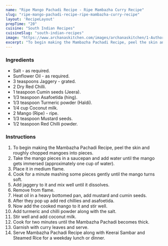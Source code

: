 ---
name: "Ripe Mango Pachadi Recipe - Ripe Mambazha Curry Recipe"
slug: "ripe-mango-pachadi-recipe-ripe-mambazha-curry-recipe"
layout: 'RecipeLayout'
prepTime: "20"
cuisine: "South Indian Recipes"
cuisineSlug: "south-indian-recipes"
image: "https://www.archanaskitchen.com/images/archanaskitchen/1-Author/Swathy_Nandhini_/RIPEN_MANGO_PACHADI__MAMBAZHA_PACHADI.jpg"
excerpt: "To begin making the Mambazha Pachadi Recipe, peel the skin and roughly chopped mangoes into pieces"
---

### Ingredients

- Salt - as required.
- Sunflower Oil - as required.
- 3 teaspoons Jaggery - grated.
- 2 Dry Red Chilli.
- 1 teaspoon Cumin seeds (Jeera).
- 1/3 teaspoon Asafoetida (hing).
- 1/3 teaspoon Turmeric powder (Haldi).
- 1/4 cup Coconut milk.
- 2 Mango (Ripe) - ripe.
- 1/3 teaspoon Mustard seeds.
- 1/2 teaspoon Red Chilli powder.

### Instructions

1. To begin making the Mambazha Pachadi Recipe, peel the skin and roughly chopped mangoes into pieces.
1. Take the mango pieces in a saucepan and add water until the mango gets immersed (approximately one cup of water).
1. Place it in medium flame.
1. Cook for a minute mashing some pieces gently until the mango turns soft.
1. Add jaggery to it and mix well until it dissolves.
1. Remove from flame.
1. Heat oil in a heavy bottomed pan, add mustard and cumin seeds.
1. After they pop up add red chillies and asafoetida.
1. Now add the cooked mango to it and stir well.
1. Add turmeric and chilli powder along with the salt.
1. Stir well and add coconut milk.
1. Cook for two minutes until the Mambazha Pachadi becomes thick.
1. Garnish with curry leaves and serve.
1. Serve Mambazha Pachadi Recipe along with Keerai Sambar and Steamed Rice for a weekday lunch or dinner.
